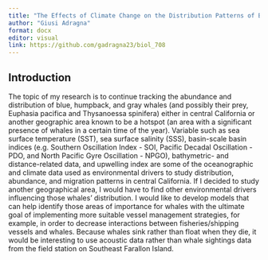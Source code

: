 ```yaml
---
title: "The Effects of Climate Change on the Distribution Patterns of Baleen Whales in the Farallones Islands"
author: "Giusi Adragna"
format: docx
editor: visual
link: https://github.com/gadragna23/biol_708
---
```


## Introduction

The topic of my research is to continue tracking the abundance and distribution of blue, humpback, and gray whales (and possibly their prey, Euphasia pacifica and Thysanoessa spinifera) either in central California or another geographic area known to be a hotspot (an area with a significant presence of whales in a certain time of the year). Variable such as sea surface temperature (SST), sea surface salinity (SSS), basin-scale basin indices (e.g. Southern Oscillation Index - SOI, Pacific Decadal Oscillation - PDO, and North Pacific Gyre Oscillation - NPGO), bathymetric- and distance-related data, and upwelling index are some of the oceanographic and climate data used as environmental drivers to study distribution, abundance, and migration patterns in central California. If I decided to study another geographical area, I would have to find other environmental drivers influencing those whales' distribution. I would like to develop models that can help identify those areas of importance for whales with the ultimate goal of implementing more suitable vessel management strategies, for example, in order to decrease interactions between fisheries/shipping vessels and whales. Because whales sink rather than float when they die, it would be interesting to use acoustic data rather than whale sightings data from the field station on Southeast Farallon Island. 
